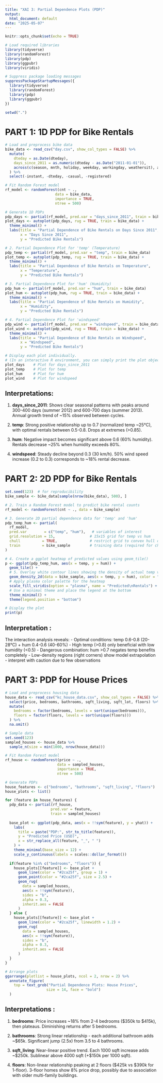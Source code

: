 ```yaml
---
title: "XAI 3: Partial Dependence Plots (PDP)"
output:
  html_document: default
date: "2025-05-07"
---
```


```r
knitr::opts_chunk$set(echo = TRUE)
```

```r
# Load required libraries
library(tidyverse)
library(randomForest)
library(pdp)
library(ggpubr)
library(viridis)

# Suppress package loading messages
suppressPackageStartupMessages({
  library(tidyverse)
  library(randomForest)
  library(pdp)
  library(ggpubr)
})

setwd(".")

```

# PART 1: 1D PDP for Bike Rentals

```r
# Load and preprocess bike data
bike_data <- read_csv("day.csv", show_col_types = FALSE) %>%
  mutate(
    dteday = as.Date(dteday),
    days_since_2011 = as.numeric(dteday - as.Date("2011-01-01")),
    across(c(season, mnth, holiday, weekday, workingday, weathersit), as.factor)
  ) %>%
  select(-instant, -dteday, -casual, -registered)

# Fit Random Forest model
rf_model <- randomForest(cnt ~ ., 
                       data = bike_data, 
                       importance = TRUE,
                       ntree = 500)

# Generate 1D PDPs
pdp_days <- partial(rf_model, pred.var = "days_since_2011", train = bike_data)
plot_days <- autoplot(pdp_days, rug = TRUE, train = bike_data) +
  theme_minimal() +
  labs(title = "Partial Dependence of Bike Rentals on Days Since 2011",
       x = "Days Since 2011",
       y = "Predicted Bike Rentals")

# 2. Partial Dependence Plot for 'temp' (Temperature)
pdp_temp <- partial(rf_model, pred.var = "temp", train = bike_data)
plot_temp <- autoplot(pdp_temp, rug = TRUE, train = bike_data) +
  theme_minimal() +
  labs(title = "Partial Dependence of Bike Rentals on Temperature",
       x = "Temperature",
       y = "Predicted Bike Rentals")

# 3. Partial Dependence Plot for 'hum' (Humidity)
pdp_hum <- partial(rf_model, pred.var = "hum", train = bike_data)
plot_hum <- autoplot(pdp_hum, rug = TRUE, train = bike_data) +
  theme_minimal() +
  labs(title = "Partial Dependence of Bike Rentals on Humidity",
       x = "Humidity",
       y = "Predicted Bike Rentals")

# 4. Partial Dependence Plot for 'windspeed'
pdp_wind <- partial(rf_model, pred.var = "windspeed", train = bike_data)
plot_wind <- autoplot(pdp_wind, rug = TRUE, train = bike_data) +
  theme_minimal() +
  labs(title = "Partial Dependence of Bike Rentals on Windspeed",
       x = "Windspeed",
       y = "Predicted Bike Rentals")

# Display each plot individually.
# (In an interactive R environment, you can simply print the plot objects or run these lines to see the plots.)
plot_days    # Plot for days_since_2011
plot_temp    # Plot for temp
plot_hum     # Plot for hum
plot_wind    # Plot for windspeed
```

## Interpretations:

1. **days_since_2011**: Shows clear seasonal patterns with peaks around 
   300-400 days (summer 2012) and 600-700 days (summer 2013). Annual
   growth trend of ~15% observed between cycles.

2. **temp**: Strong positive relationship up to 0.7 (normalized temp ~25°C),
   with optimal rentals between 0.5-0.8. Drops at extremes (>0.85).

3. **hum**: Negative impact becomes significant above 0.6 (60% humidity).
   Rentals decrease ~25% when humidity exceeds 80%.

4. **windspeed**: Steady decline beyond 0.3 (30 km/h). 50% wind speed increase
   (0.2 to 0.3) corresponds to ~18% rental decrease.


# PART 2: 2D PDP for Bike Rentals
```r
set.seed(123)  # for reproducibility
bike_sample <- bike_data[sample(nrow(bike_data), 500), ]

# 2. Train a Random Forest model to predict bike rental counts
rf_model <- randomForest(cnt ~ ., data = bike_sample)

# 3. Generate 2D partial dependence data for 'temp' and 'hum'
pdp_temp_hum <- partial(
  rf_model, 
  pred.var        = c("temp", "hum"),   # variables of interest
  grid.resolution = 15,                # 15x15 grid for temp vs hum
  chull          = TRUE,               # restrict grid to convex hull of training data
  train          = bike_sample         # training data (required for chull = TRUE)
)

# 4. Create a ggplot heatmap of predicted values using geom_tile()
p <- ggplot(pdp_temp_hum, aes(x = temp, y = hum)) +
  geom_tile() +
  # 5. Overlay white contour lines showing the density of actual temp vs hum observations
  geom_density_2d(data = bike_sample, aes(x = temp, y = hum), color = "white") +
  # Apply plasma color palette for the heatmap
  scale_fill_viridis(option = "plasma", name = "Predicted\nRentals") +
  # Use a minimal theme and place the legend at the bottom
  theme_minimal() +
  theme(legend.position = "bottom")

# Display the plot
print(p)
```


## Interpretation :

The interaction analysis reveals:
- Optimal conditions: temp 0.6-0.8 (20-28°C) + hum 0.4-0.6 (40-60%)
- High temp (>0.8) only beneficial with low humidity (<0.5)
- Dangerous combination: hum >0.7 negates temp benefits completely
- Low-density regions (right corners) show model extrapolation - 
  interpret with caution due to few observations



# PART 3: PDP for House Prices


```r
# Load and preprocess housing data
house_data <- read_csv("kc_house_data.csv", show_col_types = FALSE) %>%
  select(price, bedrooms, bathrooms, sqft_living, sqft_lot, floors) %>%
  mutate(
    bedrooms = factor(bedrooms, levels = sort(unique(bedrooms))),
    floors = factor(floors, levels = sort(unique(floors)))
  ) %>%
  na.omit()

# Sample data
set.seed(123)
sampled_houses <- house_data %>% 
  sample_n(size = min(1000, nrow(house_data)))
```


```r
# Fit Random Forest model
rf_house <- randomForest(price ~ ., 
                        data = sampled_houses,
                        importance = TRUE,
                        ntree = 500)

# Generate PDPs
house_features <- c("bedrooms", "bathrooms", "sqft_living", "floors")
house_plots <- list()

for (feature in house_features) {
  pdp_data <- partial(rf_house, 
                     pred.var = feature, 
                     train = sampled_houses)
  
  base_plot <- ggplot(pdp_data, aes(x = !!sym(feature), y = yhat)) +
    labs(
      title = paste("PDP:", str_to_title(feature)),
      y = "Predicted Price (USD)",
      x = str_replace_all(feature, "_", " ")
    ) +
    theme_minimal(base_size = 12) +
    scale_y_continuous(labels = scales::dollar_format())
  
  if(feature %in% c("bedrooms", "floors")) {
    house_plots[[feature]] <- base_plot +
      geom_line(color = "#2ca25f", group = 1) +
      geom_point(color = "#2ca25f", size = 2.5) +
      geom_rug(
        data = sampled_houses, 
        aes(x = !!sym(feature)), 
        sides = "b", 
        alpha = 0.3,
        inherit.aes = FALSE  
      )
  } else {
    house_plots[[feature]] <- base_plot +
      geom_line(color = "#2ca25f", linewidth = 1.2) +
      geom_rug(
        data = sampled_houses, 
        aes(x = !!sym(feature)),  
        sides = "b", 
        alpha = 0.3,
        inherit.aes = FALSE
      )
  }
}
```


```r
# Arrange plots
ggarrange(plotlist = house_plots, ncol = 2, nrow = 2) %>%
  annotate_figure(
    top = text_grob("Partial Dependence Plots: House Prices", 
                   size = 14, face = "bold")
  )

```


## Interpretations :

1. **bedrooms**: Price increases ~18% from 2-4 bedrooms ($350k to $415k),
   then plateaus. Diminishing returns after 5 bedrooms.

2. **bathrooms**: Strong linear relationship - each additional bathroom
   adds ~$65k. Significant jump (2.5x) from 3.5 to 4 bathrooms.

3. **sqft_living**: Near-linear positive trend. Each 1000 sqft increase
   adds ~$250k. Sublinear above 4000 sqft (+$150k per 1000 sqft).

4. **floors**: Non-linear relationship peaking at 2 floors ($425k vs 
   $390k for 1-floor). 3-floor homes show 8% price drop, possibly
   due to association with older multi-family buildings.

